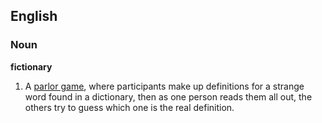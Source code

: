 ==English==

===Noun===
{{wikipedia}}
'''fictionary'''
# A [[parlor game]], where participants make up definitions for a strange word found in a dictionary, then as one person reads them all out, the others try to guess which one is the real definition.